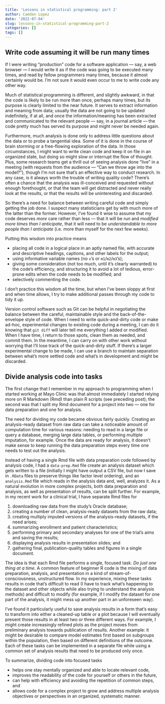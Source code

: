 ```yaml
---
title: 'Lessons in statistical programming: part 2'
author: Camden Lopez
date: '2022-07-04'
slug: lessons-in-statistical-programming-part-2
categories: []
tags: []
---
```


## Write code assuming it will be run many times

If I were writing "production" code for a software application --- say, a web browser --- I would write it as if the code was going to be executed many times, and read by fellow programmers many times, because it almost certainly would be. I'm not sure it would even occur to me to write code any other way.

Much of statistical programming is different, and slightly awkward, in that the code is likely to be run more than once, perhaps many times, but its purpose is clearly limited to the near future. It serves to extract information and meaning from data; usually the data are not going to be updated indefinitely, if at all, and once the information/meaning has been extracted and communicated to the relevant people --- say, in a journal article --- the code pretty much has served its purpose and might never be needed again.

Furthermore, much analysis is done only to address little questions about the data or to probe a tangential idea. Some of it is done in the course of brain storming or a free-flowing exploration of the data. In those circumstances, I might want to write clean code and keep it on file in an organized state, but doing so might slow or interrupt the flow of thought. Plus, some research teams get a thrill out of seeing analysis done "live" in a meeting (with requests from the audience --- "Can we throw age into the model?"), though I'm not sure that's an effective way to conduct research. In any case, is it always worth the trouble of writing quality code? There's often a chance that the analysis was ill-conceived and requested without enough forethought, or that the team will get distracted and never really look at the results, or that the results will be uninteresting and discarded.

So there's a need for balance between writing careful code and simply getting the job done. I suspect many statisticians get by with much more of the latter than the former. However, I've found it wise to assume that my code deserves *more* care rather than less --- that it will be *run* and *modified more times than I anticipate*, that it will need to be *understandable to more people than I anticipate* (i.e. more than myself for the next few weeks).

Putting this wisdom into practice means

* placing all code in a logical place in an aptly named file, with accurate and descriptive headings, captions, and other labels for the output;
* using informative variable names (no `x`'s or `m1`/`m2`/`m3`'s);
* giving some consideration (not too much, until it's clearly warranted) to the code's efficiency, and structuring it to avoid a lot of tedious, error-prone edits when the code needs to be modified; and
* selectively commenting the code.

I don't practice this wisdom all the time, but when I've been sloppy at first and when time allows, I try to make additional passes through my code to tidy it up.

Version control software such as Git can be helpful in negotiating the balance between the careful, maintainable style and the back-of-the-envelope style of code. When I need to write quick-and-dirty code or make ad-hoc, experimental changes to existing code during a meeting, I can do it knowing that `git diff` will later tell me everything I added or modified. When I have time, I return to those spots, clean them as needed, and commit them. In the meantime, I can carry on with other work without worrying that I'll lose track of the quick-and-dirty stuff. If there's a larger experimental change to be made, I can use a branch to maintain separation between what's more settled code and what's in development and might be discarded.

## Divide analysis code into tasks

The first change that I remember in my approach to programming when I started working at Mayo Clinic was that almost immediately I started relying more on R Markdown (Rmd) than plain R scripts (see preceding post); the second was that I split my Rmd document for a project into two --- one for data preparation and one for analysis.

The need for dividing my code became obvious fairly quickly. Creating an analysis-ready dataset from raw data can take a noticeable amount of computation time for various reasons: needing to read in a large file or query a database, merging large data tables, or performing multiple imputation, for example. Once the data are ready for analysis, it doesn't make sense to keep running the data preparation steps every time one needs to test out the analysis.

Instead of having a single Rmd file with data preparation code followed by analysis code, I had a `data-prep.Rmd` file create an analysis dataset which gets written to a file (initially I might have output a CSV file, but now I save in `.RData` files to preserve things like factor level ordering), and an `analysis.Rmd` file which reads in the analysis data and, well, analyzes it. As a natural evolution in more complex projects, both data preparation and analysis, as well as presentation of results, can be split further. For example, in my recent work for a clinical trial, I have separate Rmd files for

1. downloading raw data from the study's Oracle database;
2. creating a number of clean, analysis-ready datasets from the raw data;
3. creating multiply imputed versions of the analysis-ready datasets, if the need arises;
4. summarizing enrollment and patient characteristics;
5. performing primary and secondary analyses for one of the trial's aims and saving the results;
6. displaying analysis results in presentation slides; and
7. gathering final, publication-quality tables and figures in a single document.

The idea is that each Rmd file performs a single, focused task. *Do just one thing at a time.* A common feature of beginner R code is the mixing of data preparation, analysis, and presentation in a kind of stream-of-consciousness, unstructured flow. In my experience, mixing these tasks results in code that's difficult to read (I have to track what's happening to the dataset and other objects while also trying to understand the analysis methods) and difficult to modify (for example, if I modify the dataset for one part of the analysis, it might mess up another part in an unforeseen way).

I've found it particularly useful to save analysis results in a form that's easy to transform into either a cleaned-up table or a plot because I will eventually present those results in at least two or three different ways. For example, I might create increasingly refined plots as the project moves from preliminary analysis towards publication of results. Another example: it might be desirable to compare model estimates first based on subgroups within the population, then based on different definitions of the outcome. Each of these tasks can be implemented in a separate file while using a common set of analysis results that need to be produced only once.

To summarize, dividing code into focused tasks

* helps one stay mentally organized and able to locate relevant code,
* improves the readability of the code for yourself or others in the future,
* can help with efficiency and avoiding the repetition of common steps, and
* allows code for a complex project to grow and address multiple analysis objectives or perspectives in an organized, systematic manner.
